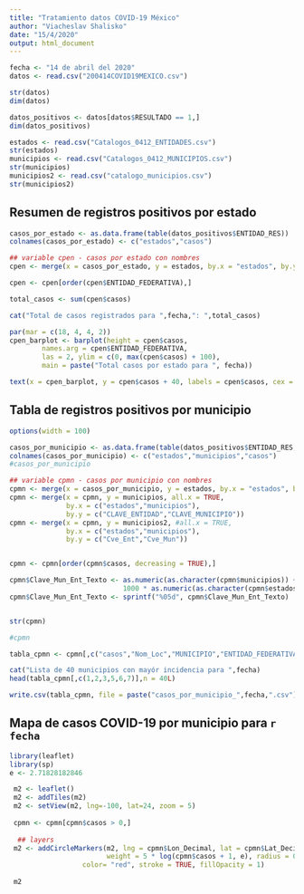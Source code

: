 ---
title: "Tratamiento datos COVID-19 México"
author: "Viacheslav Shalisko"
date: "15/4/2020"
output: html_document
---

```{r}
fecha <- "14 de abril del 2020"
datos <- read.csv("200414COVID19MEXICO.csv")

str(datos)
dim(datos)

datos_positivos <- datos[datos$RESULTADO == 1,]
dim(datos_positivos)
```


```{r}
estados <- read.csv("Catalogos_0412_ENTIDADES.csv")
str(estados)
municipios <- read.csv("Catalogos_0412_MUNICIPIOS.csv")
str(municipios)
municipios2 <- read.csv("catalogo_municipios.csv")
str(municipios2)
```


## Resumen de registros positivos por estado

```{r fig.width = 10, fig.height = 8}
casos_por_estado <- as.data.frame(table(datos_positivos$ENTIDAD_RES))
colnames(casos_por_estado) <- c("estados","casos")

## variable cpen - casos por estado con nombres
cpen <- merge(x = casos_por_estado, y = estados, by.x = "estados", by.y = "CLAVE_ENTIDAD")

cpen <- cpen[order(cpen$ENTIDAD_FEDERATIVA),]

total_casos <- sum(cpen$casos)

cat("Total de casos registrados para ",fecha,": ",total_casos)

par(mar = c(18, 4, 4, 2))
cpen_barplot <- barplot(height = cpen$casos, 
        names.arg = cpen$ENTIDAD_FEDERATIVA,
        las = 2, ylim = c(0, max(cpen$casos) + 100),
        main = paste("Total casos por estado para ", fecha))

text(x = cpen_barplot, y = cpen$casos + 40, labels = cpen$casos, cex = 0.8)

```

## Tabla de registros positivos por municipio

```{r}
options(width = 100)

casos_por_municipio <- as.data.frame(table(datos_positivos$ENTIDAD_RES,datos_positivos$MUNICIPIO_RES))
colnames(casos_por_municipio) <- c("estados","municipios","casos")
#casos_por_municipio

## variable cpmn - casos por municipio con nombres
cpmn <- merge(x = casos_por_municipio, y = estados, by.x = "estados", by.y = "CLAVE_ENTIDAD", all.x = TRUE)
cpmn <- merge(x = cpmn, y = municipios, all.x = TRUE,
              by.x = c("estados","municipios"), 
              by.y = c("CLAVE_ENTIDAD","CLAVE_MUNICIPIO"))
cpmn <- merge(x = cpmn, y = municipios2, #all.x = TRUE,
              by.x = c("estados","municipios"), 
              by.y = c("Cve_Ent","Cve_Mun"))


cpmn <- cpmn[order(cpmn$casos, decreasing = TRUE),]

cpmn$Clave_Mun_Ent_Texto <- as.numeric(as.character(cpmn$municipios)) + 
                            1000 * as.numeric(as.character(cpmn$estados))
cpmn$Clave_Mun_Ent_Texto <- sprintf("%05d", cpmn$Clave_Mun_Ent_Texto)


str(cpmn)

#cpmn

tabla_cpmn <- cpmn[,c("casos","Nom_Loc","MUNICIPIO","ENTIDAD_FEDERATIVA","ABREVIATURA","Lat_Decimal","Lon_Decimal","Clave_Mun_Ent_Texto")]

cat("Lista de 40 municipios con mayór incidencia para ",fecha)
head(tabla_cpmn[,c(1,2,3,5,6,7)],n = 40L)

write.csv(tabla_cpmn, file = paste("casos_por_municipio_",fecha,".csv"), row.names = FALSE)

```


## Mapa de casos COVID-19 por municipio para `r fecha`

```{r fig.width = 10, fig.height = 8}
library(leaflet)
library(sp)
e <- 2.71828182846

 m2 <- leaflet()
 m2 <- addTiles(m2)
 m2 <- setView(m2, lng=-100, lat=24, zoom = 5)
 
 cpmn <- cpmn[cpmn$casos > 0,]
 
  ## layers
 m2 <- addCircleMarkers(m2, lng = cpmn$Lon_Decimal, lat = cpmn$Lat_Decimal, 
                        weight = 5 * log(cpmn$casos + 1, e), radius = 0, 
                  color= "red", stroke = TRUE, fillOpacity = 1)
 
 m2
 
```


